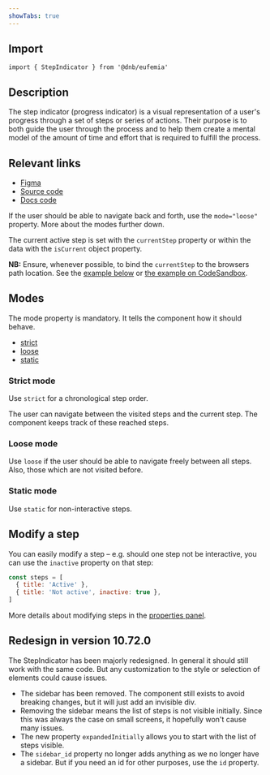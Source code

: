 ```yaml
---
showTabs: true
---
```


## Import

```tsx
import { StepIndicator } from '@dnb/eufemia'
```

## Description

The step indicator (progress indicator) is a visual representation of a user's progress through a set of steps or series of actions. Their purpose is to both guide the user through the process and to help them create a mental model of the amount of time and effort that is required to fulfill the process.

## Relevant links

- [Figma](https://www.figma.com/design/cdtwQD8IJ7pTeE45U148r1/%F0%9F%92%BB-Eufemia---Web?node-id=15878-71)
- [Source code](https://github.com/dnbexperience/eufemia/tree/main/packages/dnb-eufemia/src/components/step-indicator)
- [Docs code](https://github.com/dnbexperience/eufemia/tree/main/packages/dnb-design-system-portal/src/docs/uilib/components/step-indicator)

If the user should be able to navigate back and forth, use the `mode="loose"` property. More about the modes further down.

The current active step is set with the `currentStep` property or within the data with the `isCurrent` object property.

**NB:** Ensure, whenever possible, to bind the `currentStep` to the browsers path location. See the [example below](/uilib/components/step-indicator/#stepindicator-with-a-router) or [the example on CodeSandbox](https://codesandbox.io/s/eufemia-step-indicator-with-reach-router-mhu0bh?file=/src/App.tsx).

## Modes

The mode property is mandatory. It tells the component how it should behave.

- [strict](/uilib/components/step-indicator#strict-mode)
- [loose](/uilib/components/step-indicator#loose-mode)
- [static](/uilib/components/step-indicator#static-mode)

### Strict mode

Use `strict` for a chronological step order.

The user can navigate between the visited steps and the current step. The component keeps track of these reached steps.

### Loose mode

Use `loose` if the user should be able to navigate freely between all steps. Also, those which are not visited before.

### Static mode

Use `static` for non-interactive steps.

## Modify a step

You can easily modify a step – e.g. should one step not be interactive, you can use the `inactive` property on that step:

```js
const steps = [
  { title: 'Active' },
  { title: 'Not active', inactive: true },
]
```

More details about modifying steps in the [properties panel](/uilib/components/step-indicator/properties#steps-parameters).

## Redesign in version 10.72.0

The StepIndicator has been majorly redesigned. In general it should still work with the same code. But any customization to the style or selection of elements could cause issues.

- The sidebar has been removed. The component still exists to avoid breaking changes, but it will just add an invisible div.
- Removing the sidebar means the list of steps is not visible initially. Since this was always the case on small screens, it hopefully won't cause many issues.
- The new property `expandedInitially` allows you to start with the list of steps visible.
- The `sidebar_id` property no longer adds anything as we no longer have a sidebar. But if you need an id for other purposes, use the `id` property.
